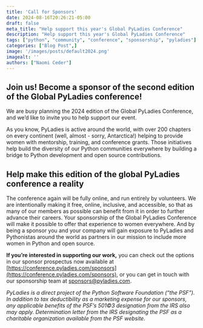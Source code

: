 ```yaml
---
title: 'Call for Sponsors'
date: 2024-08-16T20:26:21-05:00
draft: false
meta_title: "Help support this year's Global PyLadies Conference"
description: "Help support this year's Global PyLadies Conference"
tags: ["python", "community", "conference", "sponsorship", "pyladies"]
categories: ["Blog Post",]
image: '/images/posts/default2024.png'
imagealt: ''
authors: ["Naomi Ceder"]
---
```


## Join us! Become a sponsor of the second edition of the Global PyLadies conference!

We are busy planning the 2024 edition of the Global PyLadies Conference, and we’d like to invite you to help support our event.

As you know, PyLadies is active around the world, with over 200 chapters on every continent (well, almost - sorry, Antarctica!) helping to provide women with mentorship, training, and conference grants. Those initiatives help build the diversity of our Python communities everywhere by building a bridge to Python development and open source contributions.

## Help make this edition of the global PyLadies conference a reality

The conference again will be fully online, and run entirely by volunteers. We are intentionally making it free, online, inclusive, and accessible, so that as many of our members as possible can benefit from it in order to further advance their careers. Your sponsorship of the Global PyLadies Conference will make it possible to offer that experience to women everywhere. And by being a sponsor you and your company will gain exposure to PyLadies and Pythonistas around the world as partners in our mission to include more women in Python and open source.

**If you’re interested in supporting our work,** you can check out the options in our sponsor prospectus now available at [https://conference.pyladies.com/sponsors](https://conference.pyladies.com/sponsors), or you can get in touch with our sponsorship team at sponsors@pyladies.com.

*PyLadies is a direct project of the Python Software Foundation (“the PSF”). In addition to tax deductibility as a marketing expense for our sponsors, any applicable benefits of the PSF’s 501©3 designation from the IRS also may apply. Determination letter from the IRS designating the PSF as a charitable organization available from the PSF website.*

